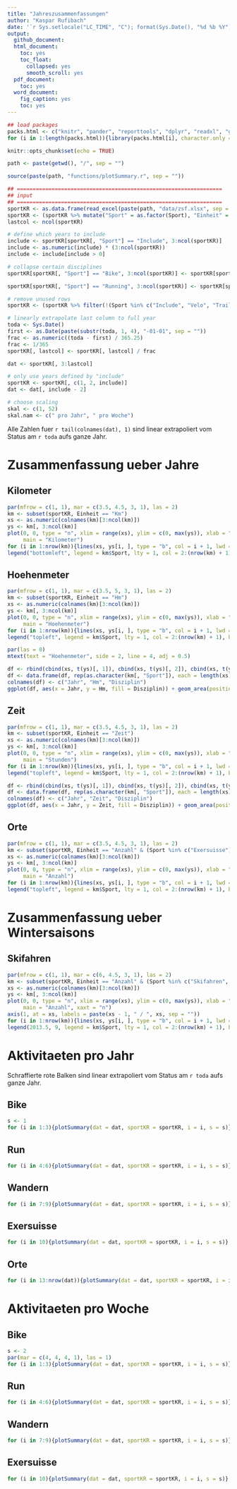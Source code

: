 ```yaml
---
title: "Jahreszusammenfassungen"
author: "Kaspar Rufibach"
date: '`r Sys.setlocale("LC_TIME", "C"); format(Sys.Date(), "%d %b %Y")`'
output:
  github_document: 
  html_document:
    toc: yes
    toc_float:
      collapsed: yes
      smooth_scroll: yes
  pdf_document:
    toc: yes
  word_document:
    fig_caption: yes
    toc: yes
---
```


```r
## load packages
packs.html <- c("knitr", "pander", "reporttools", "dplyr", "readxl", "ggplot2")
for (i in 1:length(packs.html)){library(packs.html[i], character.only = TRUE)}

knitr::opts_chunk$set(echo = TRUE)

path <- paste(getwd(), "/", sep = "")

source(paste(path, "functions/plotSummary.r", sep = ""))

## =================================================================
## input 
## =================================================================
sportKR <- as.data.frame(read_excel(paste(path, "data/zsf.xlsx", sep = ""), col_types = NULL))
sportKR <- (sportKR %>% mutate("Sport" = as.factor(Sport), "Einheit" = as.factor(Einheit)))
lastcol <- ncol(sportKR)

# define which years to include
include <- sportKR[sportKR[, "Sport"] == "Include", 3:ncol(sportKR)]
include <- as.numeric(include) * (3:ncol(sportKR))
include <- include[include > 0] 

# collapse certain disciplines
sportKR[sportKR[, "Sport"] == "Bike", 3:ncol(sportKR)] <- sportKR[sportKR[, "Sport"] == "Bike", 3:ncol(sportKR)] + sportKR[sportKR[, "Sport"] == "Velo", 3:ncol(sportKR)] 

sportKR[sportKR[, "Sport"] == "Running", 3:ncol(sportKR)] <- sportKR[sportKR[, "Sport"] == "Running", 3:ncol(sportKR)] + sportKR[sportKR[, "Sport"] == "Trail Running", 3:ncol(sportKR)] 

# remove unused rows
sportKR <- (sportKR %>% filter(!(Sport %in% c("Include", "Velo", "Trail Running"))))

# linearly extrapolate last column to full year
toda <- Sys.Date()
first <- as.Date(paste(substr(toda, 1, 4), "-01-01", sep = ""))
frac <- as.numeric((toda - first) / 365.25)
frac <- 1/365
sportKR[, lastcol] <- sportKR[, lastcol] / frac

dat <- sportKR[, 3:lastcol]

# only use years defined by "include"
sportKR <- sportKR[, c(1, 2, include)]
dat <- dat[, include - 2]

# choose scaling
skal <- c(1, 52)
skal.nam <- c(" pro Jahr", " pro Woche")
```

Alle Zahlen fuer `r tail(colnames(dat), 1)` sind linear extrapoliert vom Status am `r toda` aufs ganze Jahr.

# Zusammenfassung ueber Jahre

## Kilometer

```r
par(mfrow = c(1, 1), mar = c(3.5, 4.5, 3, 1), las = 2)
km <- subset(sportKR, Einheit == "Km")
xs <- as.numeric(colnames(km)[3:ncol(km)])
ys <- km[, 3:ncol(km)]
plot(0, 0, type = "n", xlim = range(xs), ylim = c(0, max(ys)), xlab = "", ylab = "Kilometer", 
     main = "Kilometer")
for (i in 1:nrow(km)){lines(xs, ys[i, ], type = "b", col = i + 1, lwd = 2)}
legend("bottomleft", legend = km$Sport, lty = 1, col = 2:(nrow(km) + 1), bty = "n", lwd = 2)
```

## Hoehenmeter

```r
par(mfrow = c(1, 1), mar = c(3.5, 5, 3, 1), las = 2)
km <- subset(sportKR, Einheit == "Hm")
xs <- as.numeric(colnames(km)[3:ncol(km)])
ys <- km[, 3:ncol(km)]
plot(0, 0, type = "n", xlim = range(xs), ylim = c(0, max(ys)), xlab = "", ylab = "", 
     main = "Hoehenmeter")
for (i in 1:nrow(km)){lines(xs, ys[i, ], type = "b", col = i + 1, lwd = 2)}
legend("topleft", legend = km$Sport, lty = 1, col = 2:(nrow(km) + 1), bty = "n", lwd = 2)

par(las = 0)
mtext(text = "Hoehenmeter", side = 2, line = 4, adj = 0.5)
```

```r
df <- rbind(cbind(xs, t(ys)[, 1]), cbind(xs, t(ys)[, 2]), cbind(xs, t(ys)[, 3]))
df <- data.frame(df, rep(as.character(km[, "Sport"]), each = length(xs)))
colnames(df) <- c("Jahr", "Hm", "Disziplin")
ggplot(df, aes(x = Jahr, y = Hm, fill = Disziplin)) + geom_area(position = 'stack')
```

## Zeit

```r
par(mfrow = c(1, 1), mar = c(3.5, 4.5, 3, 1), las = 2)
km <- subset(sportKR, Einheit == "Zeit")
xs <- as.numeric(colnames(km)[3:ncol(km)])
ys <- km[, 3:ncol(km)]
plot(0, 0, type = "n", xlim = range(xs), ylim = c(0, max(ys)), xlab = "", ylab = "Stunden", 
     main = "Stunden")
for (i in 1:nrow(km)){lines(xs, ys[i, ], type = "b", col = i + 1, lwd = 2)}
legend("topleft", legend = km$Sport, lty = 1, col = 2:(nrow(km) + 1), bty = "n", lwd = 2)
```

```r
df <- rbind(cbind(xs, t(ys)[, 1]), cbind(xs, t(ys)[, 2]), cbind(xs, t(ys)[, 3]))
df <- data.frame(df, rep(as.character(km[, "Sport"]), each = length(xs)))
colnames(df) <- c("Jahr", "Zeit", "Disziplin")
ggplot(df, aes(x = Jahr, y = Zeit, fill = Disziplin)) + geom_area(position = 'stack')
```

## Orte

```r
par(mfrow = c(1, 1), mar = c(3.5, 4.5, 3, 1), las = 2)
km <- subset(sportKR, Einheit == "Anzahl" & (Sport %in% c("Exersuisse")) == FALSE)
xs <- as.numeric(colnames(km)[3:ncol(km)])
ys <- km[, 3:ncol(km)]
plot(0, 0, type = "n", xlim = range(xs), ylim = c(0, max(ys)), xlab = "", ylab = "Anzahl", 
     main = "Anzahl")
for (i in 1:nrow(km)){lines(xs, ys[i, ], type = "b", col = i + 1, lwd = 2)}
legend("topleft", legend = km$Sport, lty = 1, col = 2:(nrow(km) + 1), bty = "n", lwd = 2)
```

# Zusammenfassung ueber Wintersaisons

## Skifahren

```r
par(mfrow = c(1, 1), mar = c(6, 4.5, 3, 1), las = 2)
km <- subset(sportKR, Einheit == "Anzahl" & (Sport %in% c("Skifahren", "Skitouren")) == TRUE)
xs <- as.numeric(colnames(km)[3:ncol(km)])
ys <- km[, 3:ncol(km)]
plot(0, 0, type = "n", xlim = range(xs), ylim = c(0, max(ys)), xlab = "", ylab = "Anzahl", 
     main = "Anzahl", xaxt = "n")
axis(1, at = xs, labels = paste(xs - 1, " / ", xs, sep = ""))
for (i in 1:nrow(km)){lines(xs, ys[i, ], type = "b", col = i + 1, lwd = 2)}
legend(2013.5, 9, legend = km$Sport, lty = 1, col = 2:(nrow(km) + 1), bty = "n", lwd = 2)
```

# Aktivitaeten pro Jahr

Schraffierte rote Balken sind linear extrapoliert vom Status am `r toda` aufs ganze Jahr.

## Bike

```r
s <- 1
for (i in 1:3){plotSummary(dat = dat, sportKR = sportKR, i = i, s = s)}
```

## Run

```r
for (i in 4:6){plotSummary(dat = dat, sportKR = sportKR, i = i, s = s)}
```

## Wandern

```r
for (i in 7:9){plotSummary(dat = dat, sportKR = sportKR, i = i, s = s)}
```

## Exersuisse

```r
for (i in 10){plotSummary(dat = dat, sportKR = sportKR, i = i, s = s)}
```


## Orte

```r
for (i in 13:nrow(dat)){plotSummary(dat = dat, sportKR = sportKR, i = i, s = s)}
```

# Aktivitaeten pro Woche

## Bike

```r
s <- 2
par(mar = c(4, 4, 4, 1), las = 1)
for (i in 1:3){plotSummary(dat = dat, sportKR = sportKR, i = i, s = s)}
```

## Run

```r
for (i in 4:6){plotSummary(dat = dat, sportKR = sportKR, i = i, s = s)}
```

## Wandern

```r
for (i in 7:9){plotSummary(dat = dat, sportKR = sportKR, i = i, s = s)}
```

## Exersuisse

```r
for (i in 10){plotSummary(dat = dat, sportKR = sportKR, i = i, s = s)}
```

